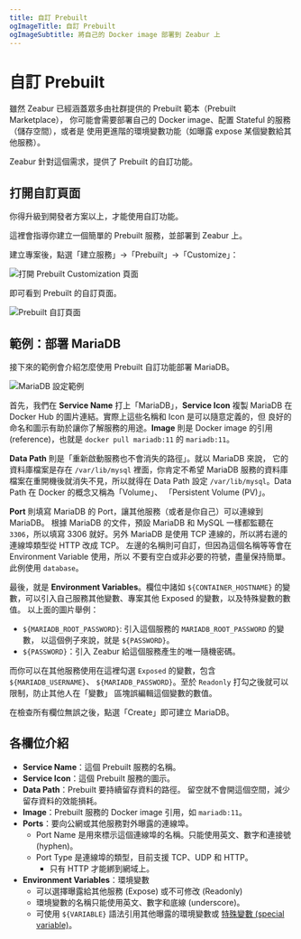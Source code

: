 ```yaml
---
title: 自訂 Prebuilt
ogImageTitle: 自訂 Prebuilt
ogImageSubtitle: 將自己的 Docker image 部署到 Zeabur 上
---
```



# 自訂 Prebuilt

雖然 Zeabur 已經涵蓋眾多由社群提供的 Prebuilt 範本（Prebuilt Marketplace），
你可能會需要部署自己的 Docker image、配置 Stateful 的服務（儲存空間），或者是
使用更進階的環境變數功能（如曝露 expose 某個變數給其他服務）。

Zeabur 針對這個需求，提供了 Prebuilt 的自訂功能。

## 打開自訂頁面

<Callout>
    你得升級到開發者方案以上，才能使用自訂功能。
</Callout>

這裡會指導你建立一個簡單的 Prebuilt 服務，並部署到 Zeabur 上。

建立專案後，點選「建立服務」→「Prebuilt」→「Customize」：

![打開 Prebuilt Customization 頁面](/deploy/customize-prebuilt/open-customize.png)

即可看到 Prebuilt 的自訂頁面。

![Prebuilt 自訂頁面](/deploy/customize-prebuilt/prebuilt-config-page.png)

## 範例：部署 MariaDB

接下來的範例會介紹怎麼使用 Prebuilt 自訂功能部署 MariaDB。

![MariaDB 設定範例](/deploy/customize-prebuilt/mariadb-config-example.png)

首先，我們在 **Service Name** 打上「MariaDB」，**Service Icon** 複製 MariaDB
在 Docker Hub 的圖片連結。實際上這些名稱和 Icon 是可以隨意定義的，但
良好的命名和圖示有助於讓你了解服務的用途。**Image** 則是 Docker image 的引用
(reference)，也就是 `docker pull mariadb:11` 的 `mariadb:11`。

**Data Path** 則是「重新啟動服務也不會消失的路徑」。就以 MariaDB 來說，
它的資料庫檔案是存在 `/var/lib/mysql` 裡面，你肯定不希望 MariaDB
服務的資料庫檔案在重開機後就消失不見，所以就得在 Data Path 設定
`/var/lib/mysql`。Data Path 在 Docker 的概念又稱為「Volume」、
「Persistent Volume (PV)」。

**Port** 則填寫 MariaDB 的 Port，讓其他服務（或者是你自己）可以連線到 MariaDB。
根據 MariaDB 的文件，預設 MariaDB 和 MySQL 一樣都監聽在 `3306`，所以填寫 3306
就好。另外 MariaDB 是使用 TCP 連線的，所以將右邊的連線埠類型從 HTTP 改成 TCP。
左邊的名稱則可自訂，但因為這個名稱等等會在 Environment Variable 使用，所以
不要有空白或非必要的符號，盡量保持簡單。此例使用 `database`。

最後，就是 **Environment Variables**。欄位中諸如 `${CONTAINER_HOSTNAME}`
的變數，可以引入自己服務其他變數、專案其他 Exposed 的變數，以及特殊變數的數值。
以上面的圖片舉例：

- `${MARIADB_ROOT_PASSWORD}`: 引入這個服務的 `MARIADB_ROOT_PASSWORD` 的變數，
  以這個例子來說，就是 `${PASSWORD}`。
- `${PASSWORD}`：引入 Zeabur 給這個服務產生的唯一隨機密碼。

而你可以在其他服務使用在這裡勾選 `Exposed` 的變數，包含 `${MARIADB_USERNAME}`、
`${MARIADB_PASSWORD}`。至於 `Readonly` 打勾之後就可以限制，防止其他人在「變數」
區塊誤編輯這個變數的數值。

在檢查所有欄位無誤之後，點選「Create」即可建立 MariaDB。

## 各欄位介紹

- **Service Name**：這個 Prebuilt 服務的名稱。
- **Service Icon**：這個 Prebuilt 服務的圖示。
- **Data Path**：Prebuilt 要持續留存資料的路徑。
  留空就不會開這個空間，減少留存資料的效能損耗。
- **Image**：Prebuilt 服務的 Docker image 引用，如 `mariadb:11`。
- **Ports**：要向公網或其他服務對外曝露的連線埠。
    - Port Name 是用來標示這個連線埠的名稱。只能使用英文、數字和連接號 (hyphen)。
    - Port Type 是連線埠的類型，目前支援 TCP、UDP 和 HTTP。
        - 只有 HTTP 才能綁到網域上。
- **Environment Variables**：環境變數
    - 可以選擇曝露給其他服務 (Expose) 或不可修改 (Readonly)
    - 環境變數的名稱只能使用英文、數字和底線 (underscore)。
    - 可使用 `${VARIABLE}` 語法引用其他曝露的環境變數或 [特殊變數 (special variable)](./special-variables)。
